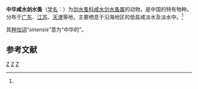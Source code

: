 {{Speciesbox
| name = 中华咸水剑水蚤
| status = 
| status_system = 
| image = 
| genus = Halicyclops
| species = sinensis
| authority = Kiefer, 1913<ref name='id12557'>{{cite web| url =http://www.bioinfo.cn/db05/BjdwSpecies.php?action=view&id=12557| title =中华咸水剑水蚤| work =《中国动物物种编目数据库》| publisher =中国科学院微生物研究所| author =中国科学院动物研究所| accessdate =2009-04-28| deadurl =yes| archiveurl =https://web.archive.org/web/20160305075245/http://www.bioinfo.cn/db05/BjdwSpecies.php?action=view&id=12557| archivedate =2016-03-05}}</ref>
}}

'''中华咸水剑水蚤'''（[[学名|学名]]：{{lang|la|''Halicyclops sinensis''}}）为[[剑水蚤科|剑水蚤科]][[咸水剑水蚤属|咸水剑水蚤属]]的动物，是中国的特有物种。分布于[[广东|广东]]、[[江苏|江苏]]、[[天津|天津]]等地，主要栖息于沿海地区的低盐咸淡水及淡水中。<ref name='id12557'/>

其[[种加词|种加词]]“''sinensis''”意为“中华的”。

== 参考文献 ==
{{reflist}}

{{Wikispecies|Halicyclops sinensis}}
{{Taxonbar|from=Q13651979}}

[[Category:咸水剑水蚤属|Z]]
[[Category:中国特有种|Z]]
[[Category:1913年描述的动物|Z]]


{{节肢动物小作品}}